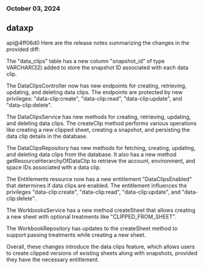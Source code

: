 ### October 03, 2024
## dataxp

api@4ff06d0
Here are the release notes summarizing the changes in the provided diff:

The "data_clips" table has a new column "snapshot_id" of type VARCHAR(32) added to store the snapshot ID associated with each data clip.

The DataClipsController now has new endpoints for creating, retrieving, updating, and deleting data clips. The endpoints are protected by new privileges: "data-clip:create", "data-clip:read", "data-clip:update", and "data-clip:delete".

The DataClipsService has new methods for creating, retrieving, updating, and deleting data clips. The createClip method performs various operations like creating a new clipped sheet, creating a snapshot, and persisting the data clip details in the database.

The DataClipsRepository has new methods for fetching, creating, updating, and deleting data clips from the database. It also has a new method getResourceHierarchyOfDataClip to retrieve the account, environment, and space IDs associated with a data clip.

The Entitlements resource now has a new entitlement "DataClipsEnabled" that determines if data clips are enabled. The entitlement influences the privileges "data-clip:create", "data-clip:read", "data-clip:update", and "data-clip:delete".

The WorkbooksService has a new method createSheet that allows creating a new sheet with optional treatments like "CLIPPED_FROM_SHEET".

The WorkbookRepository has updates to the createSheet method to support passing treatments while creating a new sheet.

Overall, these changes introduce the data clips feature, which allows users to create clipped versions of existing sheets along with snapshots, provided they have the necessary entitlement.
